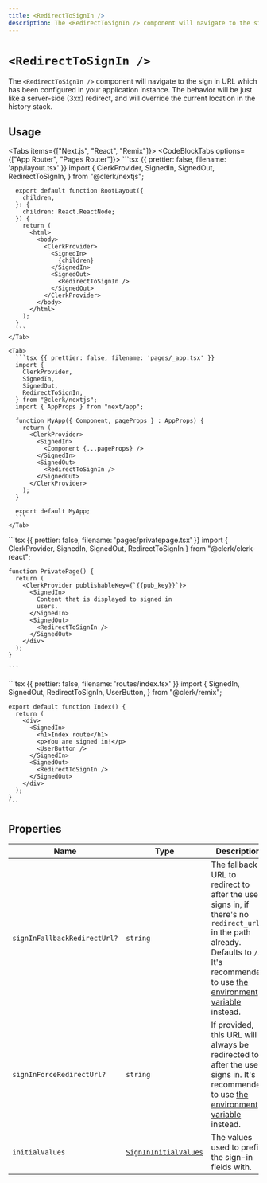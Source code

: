 ```yaml
---
title: <RedirectToSignIn />
description: The <RedirectToSignIn /> component will navigate to the sign in URL which has been configured in your application instance. The behavior will be just like a server-side (3xx) redirect, and will override the current location in the history stack.
---
```


# `<RedirectToSignIn />`

The `<RedirectToSignIn />` component will navigate to the sign in URL which has been configured in your application instance. The behavior will be just like a server-side (3xx) redirect, and will override the current location in the history stack.

## Usage

<Tabs items={["Next.js", "React", "Remix"]}>
  <CodeBlockTabs options={["App Router", "Pages Router"]}>
    <Tab>
      ```tsx {{ prettier: false, filename: 'app/layout.tsx' }}
      import {
        ClerkProvider,
        SignedIn,
        SignedOut,
        RedirectToSignIn,
      } from "@clerk/nextjs";

      export default function RootLayout({
        children,
      }: {
        children: React.ReactNode;
      }) {
        return (
          <html>
            <body>
              <ClerkProvider>
                <SignedIn>
                  {children}
                </SignedIn>
                <SignedOut>
                  <RedirectToSignIn />
                </SignedOut>
              </ClerkProvider>
            </body>
          </html>
        );
      }
      ```
    </Tab>

    <Tab>
      ```tsx {{ prettier: false, filename: 'pages/_app.tsx' }}
      import {
        ClerkProvider,
        SignedIn,
        SignedOut,
        RedirectToSignIn,
      } from "@clerk/nextjs";
      import { AppProps } from "next/app";

      function MyApp({ Component, pageProps } : AppProps) {
        return (
          <ClerkProvider>
            <SignedIn>
              <Component {...pageProps} />
            </SignedIn>
            <SignedOut>
              <RedirectToSignIn />
            </SignedOut>
          </ClerkProvider>
        );
      }

      export default MyApp;
      ```
    </Tab>
  </CodeBlockTabs>

  <Tab>
    ```tsx {{ prettier: false, filename: 'pages/privatepage.tsx' }}
    import {
      ClerkProvider,
      SignedIn,
      SignedOut,
      RedirectToSignIn
    } from "@clerk/clerk-react";

    function PrivatePage() {
      return (
        <ClerkProvider publishableKey={`{{pub_key}}`}>
          <SignedIn>
            Content that is displayed to signed in
            users.
          </SignedIn>
          <SignedOut>
            <RedirectToSignIn />
          </SignedOut>
        </div>
      );
    }

    ```
  </Tab>

  <Tab>
    ```tsx {{ prettier: false, filename: 'routes/index.tsx' }}
    import {
      SignedIn,
      SignedOut,
      RedirectToSignIn,
      UserButton,
    } from "@clerk/remix";

    export default function Index() {
      return (
        <div>
          <SignedIn>
            <h1>Index route</h1>
            <p>You are signed in!</p>
            <UserButton />
          </SignedIn>
          <SignedOut>
            <RedirectToSignIn />
          </SignedOut>
        </div>
      );
    }
    ```
  </Tab>
</Tabs>

## Properties

| Name | Type | Description |
| - | - | - |
| `signInFallbackRedirectUrl?` | `string` | The fallback URL to redirect to after the user signs in, if there's no `redirect_url` in the path already. Defaults to `/`. It's recommended to use [the environment variable](/docs/deployments/clerk-environment-variables#sign-in-and-sign-up-redirects) instead. |
| `signInForceRedirectUrl?` | `string` | If provided, this URL will always be redirected to after the user signs in. It's recommended to use [the environment variable](/docs/deployments/clerk-environment-variables#sign-in-and-sign-up-redirects) instead. |
| `initialValues` | [`SignInInitialValues`](/docs/references/javascript/types/sign-in-initial-values) | The values used to prefill the sign-in fields with. |
